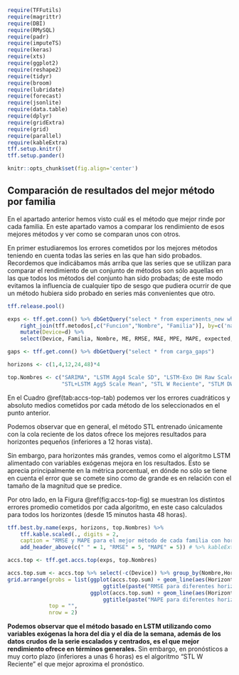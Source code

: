 
\newpage

```r
require(TFFutils)
require(magrittr)
require(DBI)
require(RMySQL)
require(padr)
require(imputeTS)
require(keras)
require(xts)
require(ggplot2)
require(reshape2)
require(tidyr)
require(broom)
require(lubridate)
require(forecast)
require(jsonlite)
require(data.table)
require(dplyr)
require(gridExtra) 
require(grid) 
require(parallel)
require(kableExtra)
tff.setup.knitr()
tff.setup.pander()

knitr::opts_chunk$set(fig.align='center')
```
 
 

## Comparación de resultados del mejor método por familia

En el apartado anterior hemos visto cuál es el método que mejor rinde por cada familia. En este apartado vamos a comparar los rendimiento de esos mejores métodos y ver como se comparan unos con otros.

En primer estudiaremos los errores cometidos por los mejores métodos teniendo en cuenta todas las series en las que han sido probados. Recordemos que indicábamos más arriba que las series que se utilizan para comparar el rendimiento de un conjunto de métodos son sólo aquellas en las que todos los métodos del conjunto han sido probadas; de este modo evitamos la influencia de cualquier tipo de sesgo que pudiera ocurrir de que un método hubiera sido probado en series más convenientes que otro.


```r

tff.release.pool()

exps <- tff.get.conn() %>% dbGetQuery("select * from experiments_new where error=''") %>% 
    right_join(tff.metodos[,c("Funcion","Nombre", "Familia")], by=c('name'='Funcion')) %>% 
    mutate(Device=d) %>% 
    select(Device, Familia, Nombre, ME, RMSE, MAE, MPE, MAPE, expected, predicted)

gaps <- tff.get.conn() %>% dbGetQuery("select * from carga_gaps") 

horizons <- c(1,4,12,24,48)*4

top.Nombres <- c("SARIMA", "LSTM Agg4 Scale SD", "LSTM-Exo DH Raw Scale Mean", 
                 "STL+LSTM Agg5 Scale Mean", "STL W Reciente", "STLM DWM Reciente")
```



En el Cuadro \@ref(tab:accs-top-tab) podemos ver los errores cuadráticos y absoluto medios cometidos por cada método de los seleccionados en el punto anterior.



Podemos observar que en general, el método STL entrenado únicamente con la cola reciente de los datos ofrece los mejores resultados para horizontes pequeños (inferiores a 12 horas vista).

Sin embargo, para horizontes más grandes, vemos como el algoritmo LSTM alimentado con variables exógenas mejora en los resultados. Esto se aprecia principalmente en la métrica porcentual, en dónde no sólo se tiene en cuenta el error que se comete sino como de grande es en relación con el tamaño de la magnitud que se predice.



Por otro lado, en la Figura \@ref(fig:accs-top-fig) se muestran los distintos errores promedio cometidos por cada algoritmo, en este caso calculados para todos los horizontes (desde 15 minutos hasta 48 horas).



```r
tff.best.by.name(exps, horizons, top.Nombres) %>% 
    tff.kable.scaled(., digits = 2, 
    caption = "RMSE y MAPE para el mejor método de cada familia con horizonte de pronóstico a 1, 4, 12, 24 y 48 horas") %>% 
    add_header_above(c(" " = 1, "RMSE" = 5, "MAPE" = 5)) # %>% kableExtra::kable_styling(latex_options = "hold_position")
```

```r
accs.top <- tff.get.accs.top(exps, top.Nombres)
```


```r
accs.top.sum <- accs.top %>% select(-c(Device)) %>% group_by(Nombre,Horizonte) %>% summarise_all(mean, na.rm=T)
grid.arrange(grobs = list(ggplot(accs.top.sum) + geom_line(aes(Horizonte, RMSE, group=Nombre, colour=Nombre)) + 
                              ggtitle(paste("RMSE para diferentes horizontes")) + xlab("Horizonte") + ylab("RMSE"),
                          ggplot(accs.top.sum) + geom_line(aes(Horizonte, MAPE, group=Nombre, colour=Nombre)) + 
                              ggtitle(paste("MAPE para diferentes horizontes")) + xlab("Horizonte") + ylab("MAPE")), 
             top = "", 
             nrow = 2)
```

**Podemos observar que el método basado en LSTM utilizando como variables exógenas la hora del día y el día de la semana, además de los datos crudos de la serie escalados y centrados, es el que mejor rendimiento ofrece en términos generales.** Sin embargo, en pronósticos a muy corto plazo (inferiores a unas 6 horas) es el algoritmo "STL W Reciente" el que mejor aproxima el pronóstico.

